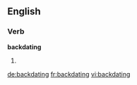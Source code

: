 ==English==

===Verb===
'''backdating'''

# {{present participle of|[[backdate]]}}

[[de:backdating]]
[[fr:backdating]]
[[vi:backdating]]